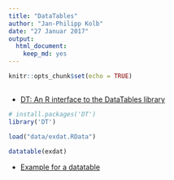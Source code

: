 ```yaml
---
title: "DataTables"
author: "Jan-Philipp Kolb"
date: "27 Januar 2017"
output: 
  html_document: 
    keep_md: yes
---
```


```r
knitr::opts_chunk$set(echo = TRUE)
```

## 

- [DT: An R interface to the DataTables library](https://rstudio.github.io/DT/)

```r
# install.packages('DT')
library('DT')
```

```r
load("data/exdat.RData")
```

```r
datatable(exdat)
```

- [Example for a datatable](http://rpubs.com/Japhilko82/osmplzbe)

